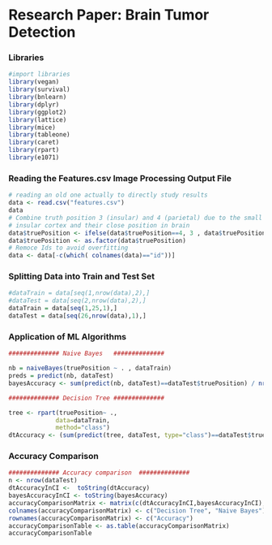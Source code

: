 # Research Paper: Brain Tumor Detection

### Libraries
```r
#import libraries
library(vegan)
library(survival)
library(bnlearn)
library(dplyr)
library(ggplot2)
library(lattice)
library(mice)
library(tableone)
library(caret)
library(rpart)
library(e1071)
```
  
### Reading the Features.csv Image Processing Output File
```r
# reading an old one actually to directly study results
data <- read.csv("features.csv")
data
# Combine truth position 3 (insular) and 4 (parietal) due to the small size of the 
# insular cortex and their close position in brain
data$truePosition <- ifelse(data$truePosition==4, 3 , data$truePosition)
data$truePosition <- as.factor(data$truePosition)
# Remoce Ids to avoid overfitting
data <- data[-c(which( colnames(data)=="id"))]
```


### Splitting Data into Train and Test Set
```r
#dataTrain = data[seq(1,nrow(data),2),]
#dataTest = data[seq(2,nrow(data),2),]
dataTrain = data[seq(1,25,1),]
dataTest = data[seq(26,nrow(data),1),]
```

### Application of ML Algorithms
```r

############## Naive Bayes   ##############

nb = naiveBayes(truePosition ~ . , dataTrain)
preds = predict(nb, dataTest)
bayesAccuracy <- sum(predict(nb, dataTest)==dataTest$truePosition) / nrow(dataTest)

############## Decision Tree ##############

tree <- rpart(truePosition~ .,
             data=dataTrain,
             method="class")
dtAccuracy <- (sum(predict(tree, dataTest, type="class")==dataTest$truePosition)) / nrow(dataTest)

```

### Accuracy Comparison
```r
############## Accuracy comparison  ##############
n <- nrow(dataTest)
dtAccuracyInCI <-  toString(dtAccuracy)
bayesAccuracyInCI <- toString(bayesAccuracy)
accuracyComparisonMatrix <- matrix(c(dtAccuracyInCI,bayesAccuracyInCI),ncol=2,byrow=TRUE)
colnames(accuracyComparisonMatrix) <- c("Decision Tree", "Naive Bayes")
rownames(accuracyComparisonMatrix) <- c("Accuracy")
accuracyComparisonTable <- as.table(accuracyComparisonMatrix)
accuracyComparisonTable
```
